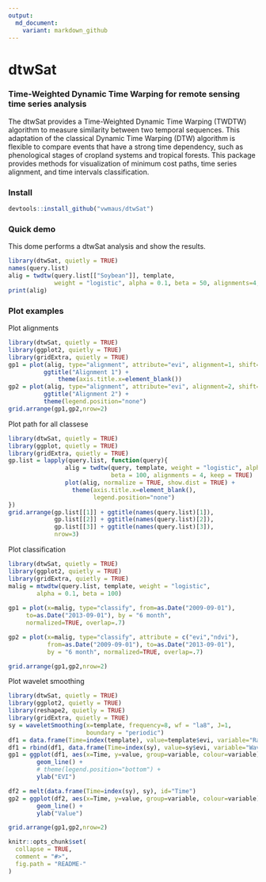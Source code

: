 ```yaml
---
output:
  md_document:
    variant: markdown_github
---
```


<!-- README.md is generated from README.Rmd. Please edit that file -->

dtwSat
=====

### Time-Weighted Dynamic Time Warping for remote sensing time series analysis
The dtwSat provides a Time-Weighted Dynamic Time Warping (TWDTW) algorithm to measure similarity between two temporal sequences. This adaptation of the classical Dynamic Time Warping (DTW) algorithm is flexible to compare events that have a strong time dependency, such as phenological stages of cropland systems and tropical forests. This package provides methods for visualization of minimum cost paths, time series alignment, and time intervals classification.

### Install
```r
devtools::install_github("vwmaus/dtwSat")
```


### Quick demo

This dome performs a dtwSat analysis and show the results.
```r
library(dtwSat, quietly = TRUE)
names(query.list)
alig = twdtw(query.list[["Soybean"]], template, 
             weight = "logistic", alpha = 0.1, beta = 50, alignments=4, keep=TRUE) 
print(alig)
```

### Plot examples

Plot alignments
```r
library(dtwSat, quietly = TRUE)
library(ggplot2, quietly = TRUE)
library(gridExtra, quietly = TRUE)
gp1 = plot(alig, type="alignment", attribute="evi", alignment=1, shift=0.5) + 
          ggtitle("Alignment 1") +
		      theme(axis.title.x=element_blank())
gp2 = plot(alig, type="alignment", attribute="evi", alignment=2, shift=0.5) +
          ggtitle("Alignment 2") + 
          theme(legend.position="none")
grid.arrange(gp1,gp2,nrow=2)
```


Plot path for all classese
```r
library(dtwSat, quietly = TRUE)
library(ggplot, quietly = TRUE)
library(gridExtra, quietly = TRUE)
gp.list = lapply(query.list, function(query){
  				alig = twdtw(query, template, weight = "logistic", alpha = 0.1, 
  				             beta = 100, alignments = 4, keep = TRUE)
  				plot(alig, normalize = TRUE, show.dist = TRUE) + 
  				  theme(axis.title.x=element_blank(),
  				        legend.position="none")
})
grid.arrange(gp.list[[1]] + ggtitle(names(query.list)[1]),
             gp.list[[2]] + ggtitle(names(query.list)[2]),
             gp.list[[3]] + ggtitle(names(query.list)[3]),
             nrow=3)
```

Plot classification
```r
library(dtwSat, quietly = TRUE)
library(ggplot2, quietly = TRUE)
library(gridExtra, quietly = TRUE)
malig = mtwdtw(query.list, template, weight = "logistic", 
        alpha = 0.1, beta = 100)
 
gp1 = plot(x=malig, type="classify", from=as.Date("2009-09-01"),  
     to=as.Date("2013-09-01"), by = "6 month",
     normalized=TRUE, overlap=.7) 

gp2 = plot(x=malig, type="classify", attribute = c("evi","ndvi"),
           from=as.Date("2009-09-01"), to=as.Date("2013-09-01"), 
           by = "6 month", normalized=TRUE, overlap=.7)

grid.arrange(gp1,gp2,nrow=2)
```



Plot wavelet smoothing
```r
library(dtwSat, quietly = TRUE)
library(ggplot2, quietly = TRUE)
library(reshape2, quietly = TRUE)
library(gridExtra, quietly = TRUE)
sy = waveletSmoothing(x=template, frequency=8, wf = "la8", J=1, 
                      boundary = "periodic")
df1 = data.frame(Time=index(template), value=template$evi, variable="Raw")
df1 = rbind(df1, data.frame(Time=index(sy), value=sy$evi, variable="Wavelet filter") )
gp1 = ggplot(df1, aes(x=Time, y=value, group=variable, colour=variable)) +
   		geom_line() + 
  		# theme(legend.position="bottom") +
  		ylab("EVI")

df2 = melt(data.frame(Time=index(sy), sy), id="Time")
gp2 = ggplot(df2, aes(x=Time, y=value, group=variable, colour=variable)) +
   		geom_line() + 
  		ylab("Value") 

grid.arrange(gp1,gp2,nrow=2)
```



```r
knitr::opts_chunk$set(
  collapse = TRUE,
  comment = "#>",
  fig.path = "README-"
)
```
